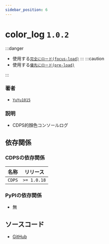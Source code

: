 ```yaml
---
sidebar_position: 6
---
```


# color_log `1.0.2`
:::danger

- 使用する[`完全にロード(focus-load)`](../more/focus_load)
:::
:::caution
- 使用する[`優先にロード(pre-load)`](../more/pre_load)

:::
### 著者
- [`YuYu1015`](https://github.com/whes1015)
### 説明
- CDPS的顏色コンソールログ
## 依存関係
### CDPSの依存関係
| 名称 | リリース |
| --------- | ---------- |
| `CDPS`|  `>= 1.0.18`  |
### PyPIの依存関係
- 無
## ソースコード
- [GitHub](https://github.com/ExpTechTW/CDPS-color_log)